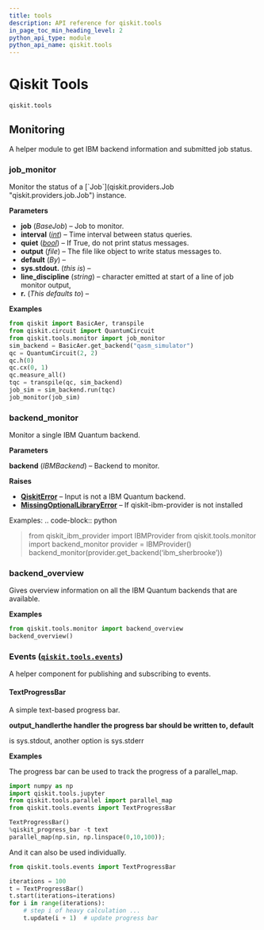 ```yaml
---
title: tools
description: API reference for qiskit.tools
in_page_toc_min_heading_level: 2
python_api_type: module
python_api_name: qiskit.tools
---
```


<span id="module-qiskit.tools" />

<span id="qiskit-tools-qiskit-tools" />

# Qiskit Tools

`qiskit.tools`

## Monitoring

A helper module to get IBM backend information and submitted job status.

### job\_monitor

<Function id="qiskit.tools.job_monitor" github="https://github.com/qiskit/qiskit/tree/stable/0.46/qiskit/tools/monitor/job_monitor.py" signature="qiskit.tools.job_monitor(job, interval=None, quiet=False, output=<_io.TextIOWrapper name='<stdout>' mode='w' encoding='utf-8'>, line_discipline='\r')">
  Monitor the status of a [`Job`](qiskit.providers.Job "qiskit.providers.job.Job") instance.

  **Parameters**

  *   **job** (*BaseJob*) – Job to monitor.
  *   **interval** ([*int*](https://docs.python.org/3/library/functions.html#int "(in Python v3.12)")) – Time interval between status queries.
  *   **quiet** ([*bool*](https://docs.python.org/3/library/functions.html#bool "(in Python v3.12)")) – If True, do not print status messages.
  *   **output** (*file*) – The file like object to write status messages to.
  *   **default** (*By*) –
  *   **sys.stdout.** (*this is*) –
  *   **line\_discipline** (*string*) – character emitted at start of a line of job monitor output,
  *   **r.** (*This defaults to*) –

  **Examples**

  ```python
  from qiskit import BasicAer, transpile
  from qiskit.circuit import QuantumCircuit
  from qiskit.tools.monitor import job_monitor
  sim_backend = BasicAer.get_backend("qasm_simulator")
  qc = QuantumCircuit(2, 2)
  qc.h(0)
  qc.cx(0, 1)
  qc.measure_all()
  tqc = transpile(qc, sim_backend)
  job_sim = sim_backend.run(tqc)
  job_monitor(job_sim)
  ```
</Function>

### backend\_monitor

<Function id="qiskit.tools.backend_monitor" github="https://github.com/qiskit/qiskit/tree/stable/0.46/qiskit/tools/monitor/overview.py" signature="qiskit.tools.backend_monitor(backend)">
  Monitor a single IBM Quantum backend.

  **Parameters**

  **backend** (*IBMBackend*) – Backend to monitor.

  **Raises**

  *   [**QiskitError**](exceptions#qiskit.exceptions.QiskitError "qiskit.exceptions.QiskitError") – Input is not a IBM Quantum backend.
  *   [**MissingOptionalLibraryError**](exceptions#qiskit.exceptions.MissingOptionalLibraryError "qiskit.exceptions.MissingOptionalLibraryError") – If qiskit-ibm-provider is not installed

  Examples: .. code-block:: python

  > from qiskit\_ibm\_provider import IBMProvider from qiskit.tools.monitor import backend\_monitor provider = IBMProvider() backend\_monitor(provider.get\_backend(‘ibm\_sherbrooke’))
</Function>

### backend\_overview

<Function id="qiskit.tools.backend_overview" github="https://github.com/qiskit/qiskit/tree/stable/0.46/qiskit/tools/monitor/overview.py" signature="qiskit.tools.backend_overview()">
  Gives overview information on all the IBM Quantum backends that are available.

  **Examples**

  ```python
  from qiskit.tools.monitor import backend_overview
  backend_overview()
  ```
</Function>

<span id="module-qiskit.tools.events" />

<span id="events-qiskit-tools-events" />

### Events ([`qiskit.tools.events`](#module-qiskit.tools.events "qiskit.tools.events"))

A helper component for publishing and subscribing to events.

#### TextProgressBar

<Class id="qiskit.tools.events.TextProgressBar" github="https://github.com/qiskit/qiskit/tree/stable/0.46/qiskit/tools/events/progressbar.py" signature="qiskit.tools.events.TextProgressBar(output_handler=None)" modifiers="class">
  A simple text-based progress bar.

  **output\_handlerthe handler the progress bar should be written to, default**

  is sys.stdout, another option is sys.stderr

  **Examples**

  The progress bar can be used to track the progress of a parallel\_map.

  ```python
  import numpy as np
  import qiskit.tools.jupyter
  from qiskit.tools.parallel import parallel_map
  from qiskit.tools.events import TextProgressBar

  TextProgressBar()
  %qiskit_progress_bar -t text
  parallel_map(np.sin, np.linspace(0,10,100));
  ```

  And it can also be used individually.

  ```python
  from qiskit.tools.events import TextProgressBar

  iterations = 100
  t = TextProgressBar()
  t.start(iterations=iterations)
  for i in range(iterations):
      # step i of heavy calculation ...
      t.update(i + 1)  # update progress bar
  ```
</Class>

